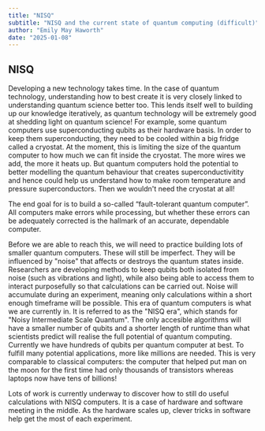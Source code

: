 ```yaml
---
title: "NISQ"
subtitle: "NISQ and the current state of quantum computing (difficult)"
author: "Emily May Haworth"
date: "2025-01-08"
---
```


## NISQ

Developing a new technology takes time. In the case of quantum technology, understanding how to best create it is very closely linked to understanding quantum science better too. This lends itself well to building up our knowledge iteratively, as quantum technology will be extremely good at shedding light on quantum science!
For example, some quantum computers use superconducting qubits as their hardware basis. In order to keep them superconducting, they need to be cooled within a big fridge called a cryostat. At the moment, this is limiting the size of the quantum computer to how much we can fit inside the cryostat. The more wires we add, the more it heats up.
But quantum computers hold the potential to better modelling the quantum behaviour that creates superconductivitity and hence could help us understand how to make room temperature and pressure superconductors. Then we wouldn't need the cryostat at all!

The end goal for is to build a so-called “fault-tolerant quantum computer”. All computers make errors while processing, but whether these errors can be adequately corrected is the hallmark of an accurate, dependable computer.

Before we are able to reach this, we will need to practice building lots of smaller quantum computers. These will still be imperfect. They will be influenced by "noise" that affects or destroys the quantum states inside. Researchers are developing methods to keep qubits both isolated from noise (such as vibrations and light), while also being able to access them to interact purposefully so that calculations can be carried out.
Noise will accumulate during an experiment, meaning only calculations within a short enough timeframe will be possible.
This era of quantum computers is what we are currently in. It is referred to as the "NISQ era", which stands for "Noisy Intermediate Scale Quantum".
The only accesible algorithms will have a smaller number of qubits and a shorter length of runtime than what scientists predict will realise the full potential of quantum computing. Currently we have hundreds of qubits per quantum computer at best. To fulfill many potential applications, more like millions are needed.
This is very comparable to classical computers: the computer that helped put man on the moon for the first time had only thousands of transistors whereas laptops now have tens of billions!

Lots of work is currently underway to discover how to still do useful calculations with NISQ computers. It is a case of hardware and software meeting in the middle. As the hardware scales up, clever tricks in software help get the most of each experiment.
